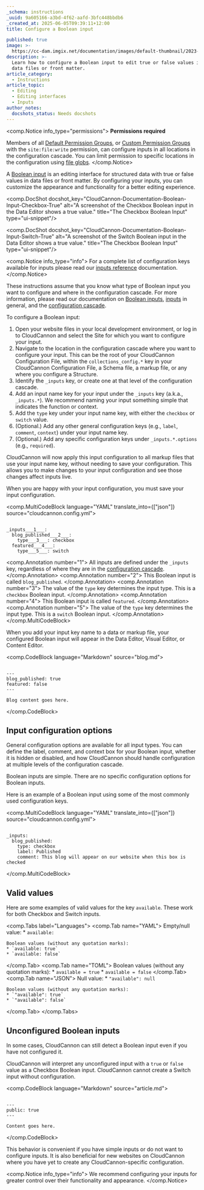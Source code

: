 ```yaml
---
_schema: instructions
_uuid: 9a605166-a3bd-4f62-aafd-3bfc448bbdb6
_created_at: 2025-06-05T09:39:11+12:00
title: Configure a Boolean input

published: true
image: >-
  https://cc-dam.imgix.net/documentation/images/default-thumbnail/2023-Q4/CloudCannon-Documentation-Thumbnail.png
description: >-
  Learn how to configure a Boolean input to edit true or false values in your
  data files or front matter.
article_category:
  - Instructions
article_topic:
  - Editing
  - Editing interfaces
  - Inputs
author_notes:
  docshots_status: Needs docshots
---
```

<comp.Notice info_type="permissions">
  **Permissions required**

  Members of all [Default Permission Groups](/documentation/articles/what-are-default-permission-groups/), or [Custom Permission Groups](/documentation/articles/what-are-custom-permission-groups/) with the `site:file:write` permission, can configure inputs in all locations in the configuration cascade. You can limit permission to specific locations in the configuration using [file globs](/documentation/articles/what-are-custom-permission-groups/#specify-a-file-glob).
</comp.Notice>

A [Boolean input](/documentation/articles/what-is-a-boolean-input/) is an editing interface for structured data with true or false values in data files or front matter. By configuring your inputs, you can customize the appearance and functionality for a better editing experience.

<comp.DocShot docshot_key="CloudCannon-Documentation-Boolean-Input-Checkbox-True" alt="A screenshot of the Checkbox Boolean input in the Data Editor shows a true value." title="The Checkbox Boolean Input" type="ui-snippet"/>

<comp.DocShot docshot_key="CloudCannon-Documentation-Boolean-Input-Switch-True" alt="A screenshot of the Switch Boolean input in the Data Editor shows a true value." title="The Checkbox Boolean Input" type="ui-snippet"/>

<comp.Notice info_type="info">
  For a complete list of configuration keys available for inputs please read our [inputs reference](/documentation/articles/inputs-reference/) documentation.
</comp.Notice>

These instructions assume that you know what type of Boolean input you want to configure and where in the configuration cascade. For more information, please read our documentation on [Boolean inputs](/documentation/articles/what-is-a-boolean-input/), [inputs](/documentation/articles/what-are-inputs/) in general, and the [configuration cascade](/documentation/articles/using-the-configuration-cascade/).

To configure a Boolean input:

1. Open your website files in your local development environment, or log in to CloudCannon and select the Site for which you want to configure your input.
2. Navigate to the location in the configuration cascade where you want to configure your input. This can be the root of your CloudCannon Configuration File, within the `collections_config.*` key in your CloudCannon Configuration File, a Schema file, a markup file, or any where you configure a Structure.
3. Identify the `_inputs` key, or create one at that level of the configuration cascade.
4. Add an input name key for your input under the `_inputs` key (a.k.a., `_inputs.*`). We recommend naming your input something simple that indicates the function or context.
5. Add the `type` key under your input name key, with either the `checkbox` or `switch` value.
6. (Optional.) Add any other general configuration keys (e.g., `label`, `comment`, `context`) under your input name key.
7. (Optional.) Add any specific configuration keys under `_inputs.*.options` (e.g., `required`).

CloudCannon will now apply this input configuration to all markup files that use your input name key, without needing to save your configuration. This allows you to make changes to your input configuration and see those changes affect inputs live.

When you are happy with your input configuration, you must save your input configuration.

<comp.MultiCodeBlock language="YAML" translate_into={["json"]} source="cloudcannon.config.yml">
```

_inputs___1___:
  blog_published___2___:
    type___3___: checkbox
  featured___4___:
    type___5___: switch

```
<comp.Annotation number="1">
  All inputs are defined under the `_inputs` key, regardless of where they are in the [configuration cascade](/documentation/articles/using-the-configuration-cascade/).
</comp.Annotation>
<comp.Annotation number="2">
  This Boolean input is called `blog_published`.
</comp.Annotation>
<comp.Annotation number="3">
  The value of the `type` key determines the input type. This is a `checkbox` Boolean input.
</comp.Annotation>
<comp.Annotation number="4">
  This Boolean input is called `featured`.
</comp.Annotation>
<comp.Annotation number="5">
  The value of the `type` key determines the input type. This is a `switch` Boolean input.
</comp.Annotation>
</comp.MultiCodeBlock>

When you add your input key name to a data or markup file, your configured Boolean input will appear in the Data Editor, Visual Editor, or Content Editor.

<comp.CodeBlock language="Markdown" source="blog.md">
```

---
blog_published: true
featured: false
---

Blog content goes here.

```
</comp.CodeBlock>

## Input configuration options

General configuration options are available for all input types. You can define the label, comment, and context box for your Boolean input, whether it is hidden or disabled, and how CloudCannon should handle configuration at multiple levels of the configuration cascade.

Boolean inputs are simple. There are no specific configuration options for Boolean inputs.

Here is an example of a Boolean input using some of the most commonly used configuration keys.

<comp.MultiCodeBlock language="YAML" translate_into={["json"]} source="cloudcannon.config.yml">
```

_inputs:
  blog_published:
    type: checkbox
    label: Published
    comment: This blog will appear on our website when this box is checked

```
</comp.MultiCodeBlock>

## Valid values

Here are some examples of valid values for the key `available`. These work for both Checkbox and Switch inputs.

<comp.Tabs label="Languages">
  <comp.Tab name="YAML">
    Empty/null value:
    * `available: `

    Boolean values (without any quotation marks):
    * `available: true`
    * `available: false`
  </comp.Tab>
  <comp.Tab name="TOML">
    Boolean values (without any quotation marks):
    * `available = true`
    * `available = false`
  </comp.Tab>
  <comp.Tab name="JSON">
    Null value:
    * `"available": null`

    Boolean values (without any quotation marks):
    * `"available": true`
    * `"available": false`
  </comp.Tab>
</comp.Tabs>

## Unconfigured Boolean inputs

In some cases, CloudCannon can still detect a Boolean input even if you have not configured it.

CloudCannon will interpret any unconfigured input with a `true` or `false` value as a Checkbox Boolean input. CloudCannon cannot create a Switch input without configuration.

<comp.CodeBlock language="Markdown" source="article.md">
```

---
public: true
---

Content goes here.

```
</comp.CodeBlock>

This behavior is convenient if you have simple inputs or do not want to configure inputs. It is also beneficial for new websites on CloudCannon where you have yet to create any CloudCannon-specific configuration.

<comp.Notice info_type="info">
  We recommend configuring your inputs for greater control over their functionality and appearance.
</comp.Notice>